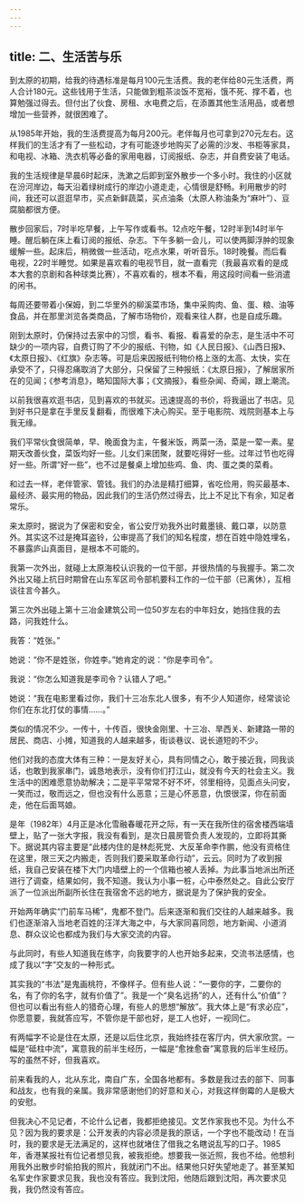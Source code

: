 ```yaml
---
---
---
```

title: 二、生活苦与乐
---




到太原的初期，给我的待遇标准是每月100元生活费。我的老伴给80元生活费，两人合计180元。这些钱用于生活，只能做到粗茶淡饭不宽裕，饿不死、撑不着，也算勉强过得去。但付出了伙食、房租、水电费之后，在添置其他生活用品，或者想增加一些营养，就很困难了。

从1985年开始，我的生活费提高为每月200元。老伴每月也可拿到270元左右。这样我们的生活才有了一些松动，才有可能逐步地购买了必需的沙发、书柜等家具，和电视、冰箱、洗衣机等必备的家用电器，订阅报纸、杂志，并自费安装了电话。

我的生活规律是早晨6时起床，洗漱之后即到室外散步一个多小时。我住的小区就在汾河岸边，每天沿着绿树成行的岸边小道走走，心情很是舒畅。利用散步的时间，我还可以逛逛早市，买点新鲜蔬菜，买点油条（太原人称油条为“麻叶”）、豆腐脑都很方便。

散步回家后，7时半吃早餐，上午写作或看书。12点吃午餐，12时半到14时半午睡。醒后躺在床上看订阅的报纸、杂志。下午多躺一会儿，可以使两脚浮肿的现象缓解一些。起床后，稍微做一些活动，吃点水果，听听音乐。18时晚餐。而后看电视，22时半睡觉。如果是喜欢看的电视节目，就一直看完（我最喜欢看的是成本大套的京剧和各种球类比赛），不喜欢看的，根本不看，用这段时间看一些消遣的闲书。

每周还要带着小保姆，到二华里外的柳溪菜市场，集中采购肉、鱼、蛋、粮、油等食品，并在那里浏览各类商品，了解市场物价，观看来往人群，也是自成乐趣。

刚到太原时，仍保持过去家中的习惯，看书、看报、看喜爱的杂志，是生活中不可缺少的一项内容，自费订购了不少的报纸、刊物，如《人民日报》、《山西日报》、《太原日报》、《红旗》杂志等。可是后来因报纸刊物价格上涨的太高、太快，实在承受不了，只得忍痛取消了大部分，只保留了三种报纸：《太原日报》，了解居家所在的见闻；《参考消息》，略知国际大事；《文摘报》，看些杂闻、奇闻，跟上潮流。

以前我很喜欢逛书店，见到喜欢的书就买。迅速提高的书价，将我逼出了书店。见到好书只是拿在手里反复翻看，而很难下决心购买。至于电影院、戏院则基本上与我无缘。

我们平常伙食很简单，早、晚面食为主，午餐米饭，两菜一汤，菜是一荤一素。星期天改善伙食，菜饭均好一些。儿女们来团聚，就要吃得好一些。过年过节也吃得好一些。所谓“好一些”，也不过是餐桌上增加些鸡、鱼、肉、蛋之类的菜肴。

和过去一样，老伴管家、管钱。我们的办法是精打细算，省吃俭用，购买最基本、最经济、最实用的物品，因此我们的生活仍然过得去，比上不足比下有余，知足者常乐。

来太原时，据说为了保密和安全，省公安厅劝我外出时戴墨镜、戴口罩，以防意外。其实这不过是掩耳盗铃，公审提高了我们的知名程度，想在百姓中隐姓埋名，不暴露庐山真面目，是根本不可能的。

我第一次外出，就碰上太原海校认识我的一位干部，并很热情的与我握手。第二次外出又碰上抗日时期曾在山东军区司令部机要科工作的一位干部（已离休），互相谈往言今甚久。

第三次外出碰上第十三冶金建筑公司一位50岁左右的中年妇女，她挡住我的去路，问我姓什么。

我答：“姓张。”

她说：“你不是姓张，你姓李。”她肯定的说：“你是李司令”。

我说：“你怎么知道我是李司令？认错人了吧。”

她说：“我在电影里看过你，我们十三冶东北人很多，有不少人知道你，经常谈论你们在东北打仗的事情……。”

类似的情况不少。一传十，十传百，很快金刚里、十三冶、旱西关、新建路一带的居民、商店、小摊，知道我的人越来越多，街谈巷议、说长道短的不少。

他们对我的态度大体有三种：一是友好关心，具有同情之心，敢于接近我，同我谈话，也敢到我家串门，诚恳地表示，没有你们打江山，就没有今天的社会主义。我生活中的困难愿意协助解决；二是平平常常不好不坏，邻里相待，见面点头问安，一笑而过，敬而远之，但也没有什么恶意；三是心怀恶意，仇恨很深，你在前面走，他在后面骂娘。

是年（1982年）4月正是冰化雪融春暖花开之际，有一天在我所住的宿舍楼西端墙壁上，贴了一张大字报，我没有看到，是次日晨房管负责人发现的，立即将其撕下。据说其内容主要是“此楼内住的是林彪死党、大反革命李作鹏，他没有资格住在这里，限三天之内搬走，否则我们要采取革命行动”，云云。同时为了收到报纸，我自己安装在楼下大门内墙壁上的一个信箱也被人丢掉。为此事当地派出所还进行了调查，结果如何，我不知道。我认为小事一桩，心中泰然处之。自此公安厅派了一位派出所副所长住在我宿舍不远的地方，据说是为了保护我的安全。

开始两年确实“门前车马稀”，鬼都不登门。后来逐渐和我们交往的人越来越多。我们也逐渐溶入当地老百姓的汪洋大海之中，与大家同喜同怨，地方新闻、小道消息、群众议论也都成为我们与大家交流的内容。

与此同时，有些人知道我在练字，向我要字的人也开始多起来，交流书法感情，也成了我以“字”交友的一种形式。

其实我的“书法”是鬼画桃符，不像样子。但有些人说：“一要你的字，二要你的名，有了你的名字，就有价值了”。我是一个“臭名远扬”的人，还有什么“价值”？但也可以看出有些人的猎奇心理，有些人的思想“解放”。我大体上是“有求必应”，你愿意要，我就答应写，不管你是干部也好，是工人也好，一视同仁。

有两幅字不论是住在太原，还是以后住北京，我始终挂在客厅内，供大家欣赏。一幅是“砥柱中流”，寓意我的前半生经历，一幅是“愈挫愈奋”寓意我的后半生经历。写的虽然不好，但我喜欢。

前来看我的人，北从东北，南自广东，全国各地都有。多数是我过去的部下、同事和战友，也有我的亲属。我非常感谢他们的好意和关心，对我这样倒霉的人是极大的安慰。

但我决心不见记者，不论什么记者，我都拒绝接见。文艺作家我也不见。为什么不见？因为我的要求是：公开发表的内容必须是我的原话，一个字也不能改动！在当时，我的要求是无法满足的，这样也就堵住了借我之名瞎说乱写的口子。1985年，香港某报社有位记者想见我，被我拒绝。想要我一张近照，我也不给。他想利用我外出散步时偷拍我的照片，我就闭门不出。结果他只好失望地走了。甚至某知名军史作家要求见我，我也没有答应。我到沈阳，他随后跟到沈阳，再次要求见我，我仍然没有答应。